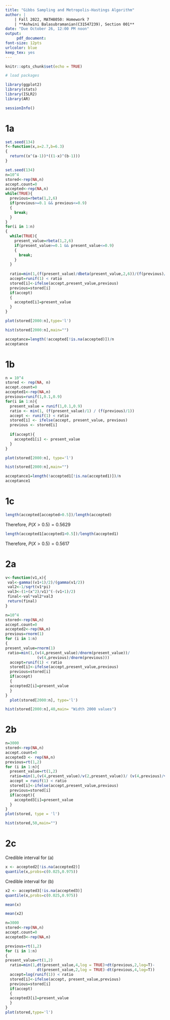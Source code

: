 ```yaml
---
title: "Gibbs Sampling and Metropolis-Hastings Algorithm"
author: | 
    | Fall 2022, MATH8050: Homework 7
    | **Ashwini Balasubramanian(C31547239), Section 001**
date: "Due October 26, 12:00 PM noon"
output: 
     pdf_document:
font-size: 12pts
urlcolor: blue
keep_tex: yes
---
```


```r
knitr::opts_chunk$set(echo = TRUE)
```

```r
# load packages 

library(ggplot2)
library(stats)
library(ISLR2)
library(AR)

sessionInfo()
```

# 1a

```r
set.seed(134)
f<-function(x,a=2.7,b=6.3)
{
  return((x^(a-1))*((1-x)^(b-1)))
}
```

```r
set.seed(134)
n=10^4
stored<-rep(NA,n)
accept.count=0
accepted<-rep(NA,n)
while(TRUE){
  previous=rbeta(1,2,6)
  if(previous>=0.1 && previous<=0.9)
  {
    break;
  }
}
for(i in 1:n)
{
  while(TRUE){
    present_value=rbeta(1,2,6)
    if(present_value>=0.1 && present_value<=0.9)
    {
      break;
    }
  }
  
  ratio=min(1,(f(present_value)/dbeta(present_value,2,6))/(f(previous)/dbeta(previous,2,6)))
  accept=runif(1) < ratio
  stored[i]<-ifelse(accept,present_value,previous)
  previous=stored[i]
  if(accept)
  {
    accepted[i]=present_value
  }
}

plot(stored[2000:n],type='l')
```


```r
hist(stored[2000:n],main="")
```
```r
acceptance=length(!accepted[!is.na(accepted)])/n
acceptance
```

# 1b
```r
n = 10^4
stored <- rep(NA, n)
accept.count=0
accepted1<-rep(NA,n)
previous=runif(1,0.1,0.9)
for(i in 1:n){
  present_value = runif(1,0.1,0.9)
  ratio <- min(1, (f(present_value)/1) / (f(previous)/1))
  accept <- runif(1) < ratio
  stored[i] <- ifelse(accept, present_value, previous)
  previous <- stored[i]
  
  if(accept){
    accepted1[i] <- present_value
  }
}

plot(stored[2000:n], type='l')
```

```r
hist(stored[2000:n],main="")
```
```r
acceptance1=length(!accepted1[!is.na(accepted1)])/n
acceptance1
```


# 1c

```r
length(accepted[accepted>0.5])/length(accepted)
```
Therefore, $P(X>0.5) = 0.5629$

```r
length(accepted1[accepted1>0.5])/length(accepted1)
```
Therefore, $P(X>0.5) = 0.5617$

# 2a

```r
v<-function(v1,x){
 val<-gamma((v1+1)/2)/(gamma(v1/2))
 val2<-1/sqrt(v1*pi)
 val3<-(1+(x^2)/v1)^(-(v1+1)/2)
 final<-val*val2*val3
 return(final)
}
```
```r
n=10^4
stored<-rep(NA,n)
accept.count=0
accepted2<-rep(NA,n)
previous=rnorm(1)
for (i in 1:n)
{
present_value=rnorm(1)
 ratio=min(1,(v(4,present_value)/dnorm(present_value))/
              (v(4,previous)/dnorm(previous)))
  accept=runif(1) < ratio
  stored[i]<-ifelse(accept,present_value,previous)
  previous=stored[i]
  if(accept)
  {
  accepted2[i]=present_value
  }
}
  plot(stored[2000:n], type='l')
```
```r
hist(stored[2000:n],40,main= "Width 2000 values")
```

# 2b

```r
n=3000
stored<-rep(NA,n)
accept.count=0
accepted3 <- rep(NA,n)
previous=rt(1,2)
for (i in 1:n){
  present_value=rt(1,2)
  ratio=min(1,(v(4,present_value)/v(2,present_value))/ (v(4,previous)/v(2,previous)))
  accept = runif(1) < ratio
  stored[i]<-ifelse(accept,present_value,previous)
  previous=stored[i]
  if(accept){
    accepted3[i]=present_value
  }
}
plot(stored, type = 'l')
```

```r
hist(stored,50,main="")
```

# 2c

Credible interval for (a)

```r
x <- accepted2[!is.na(accepted2)]
quantile(x,probs=c(0.025,0.975))
```

Credible interval for (b)

```r
x2 <- accepted3[!is.na(accepted3)]
quantile(x,probs=c(0.025,0.975))
```

```r
mean(x)
```
```r
mean(x2)
```

```r
n=3000
stored<-rep(NA,n)
accept.count=0
accepted3<-rep(NA,n)

previous=rt(1,2)
for (i in 1:n)
{
present_value=rt(1,2)
  ratio=min(1,dt(present_value,4,log = TRUE)+dt(previous,2,log=T)-
              dt(present_value,2,log = TRUE)-dt(previous,4,log=T))
  accept=log(runif(1)) < ratio
  stored[i]<-ifelse(accept, present_value,previous)
  previous=stored[i]
  if(accept)
  {
  accepted3[i]=present_value
  }
}
plot(stored,type='l')
```


